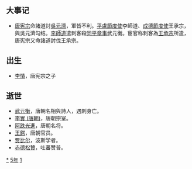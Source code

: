 {{yearTOC|815|唐'''[[元和_(唐憲宗)|元和]]十年'''；南诏'''[[龙兴_(劝龙晟)|龙兴]]六年'''；吐蕃'''[[彝泰|彝泰]]元年'''；日本'''[[弘仁|弘仁]]六年'''；渤海国'''[[朱雀_(大言义)|朱雀]]三年'''}}

== 大事记 ==
*[[唐宪宗|唐宪宗]]命諸道討[[吳元濟|吳元濟]]，軍皆不利。[[平盧節度使|平盧節度使]]李師道、[[成德節度使|成德節度使]]王承宗，與吳元濟勾结。[[李師道|李師道]]遣刺客殺[[同平章事|同平章事]]武元衡。宦官称刺客為[[王承宗|王承宗]]所遣，唐宪宗又命諸道討伐王承宗。 

== 出生 ==
*[[李㥽|李㥽]]，唐宪宗之子

== 逝世 ==
*[[武元衡|武元衡]]，唐朝名相與詩人，遇刺身亡。
*[[李實_(唐朝)|李實 (唐朝)]]，唐朝宗室。
*[[阿跌光進|阿跌光進]]，唐朝名将。
*[[王鍔|王鍔]]，唐朝官员。
*[[贾比尔|贾比尔]]，波斯学者。
*[[赤德松贊|赤德松贊]]，吐蕃赞普。
{{Wikisource year mention}}
[[Category:815年|*]]
[[Category:810年代|5年]]
[[Category:9世纪各年|1]]